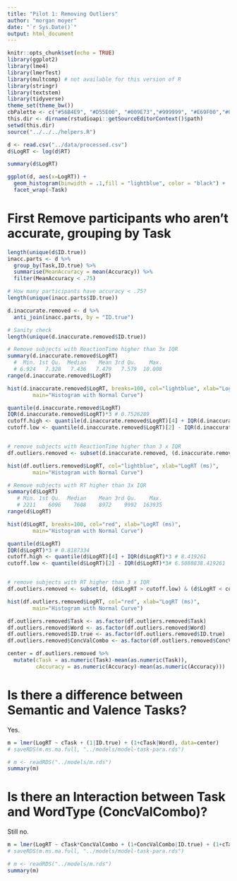 ```yaml
---
title: "Pilot 1: Removing Outliers"
author: "morgan moyer"
date: "`r Sys.Date()`"
output: html_document
---
```



```r
knitr::opts_chunk$set(echo = TRUE)
library(ggplot2)
library(lme4)
library(lmerTest)
library(multcomp) # not available for this version of R
library(stringr)
library(textstem)
library(tidyverse)
theme_set(theme_bw())
cbPalette <- c("#56B4E9", "#D55E00", "#009E73","#999999", "#E69F00","#009E73","#56B4E9", "#D55E00", "#009E73","#999999", "#E69F00","#009E73","#56B4E9", "#D55E00", "#009E73","#999999", "#E69F00","#009E73","#56B4E9", "#D55E00", "#009E73","#999999", "#E69F00","#009E73")
this.dir <- dirname(rstudioapi::getSourceEditorContext()$path)
setwd(this.dir)
source("../../../helpers.R")

d <- read.csv("../data/processed.csv")
d$LogRT <- log(d$RT)
```

```r
summary(d$LogRT)
```

```r

ggplot(d, aes(x=LogRT)) +
  geom_histogram(binwidth = .1,fill = "lightblue", color = "black") +
  facet_wrap(~Task)


```


# First Remove participants who aren't accurate, grouping by Task

```r
length(unique(d$ID.true))
inacc.parts <- d %>% 
  group_by(Task,ID.true) %>% 
  summarise(MeanAccuracy = mean(Accuracy)) %>% 
  filter(MeanAccuracy < .75)

# How many participants have accuracy < .75?
length(unique(inacc.parts$ID.true))

d.inaccurate.removed <- d %>% 
  anti_join(inacc.parts, by = "ID.true")

# Sanity check
length(unique(d.inaccurate.removed$ID.true))

```


```r
# Remove subjects with ReactionTime higher than 3x IQR
summary(d.inaccurate.removed$LogRT)
  #  Min. 1st Qu.  Median    Mean 3rd Qu.    Max. 
  # 6.924   7.328   7.436   7.479   7.579  10.008 
range(d.inaccurate.removed$LogRT)

hist(d.inaccurate.removed$LogRT, breaks=100, col="lightblue", xlab="LogReactionTime (ms)",
        main="Histogram with Normal Curve")

quantile(d.inaccurate.removed$LogRT)
IQR(d.inaccurate.removed$LogRT)*3 # 0.7526289
cutoff.high <- quantile(d.inaccurate.removed$LogRT)[4] + IQR(d.inaccurate.removed$LogRT)*3 # 8.419261
cutoff.low <- quantile(d.inaccurate.removed$LogRT)[2] - IQR(d.inaccurate.removed$LogRT)*3# 6.5088838.419261


# remove subjects with ReactionTime higher than 3 x IQR
df.outliers.removed <- subset(d.inaccurate.removed, (d.inaccurate.removed$LogRT > cutoff.low) & (d.inaccurate.removed$LogRT < cutoff.high))

hist(df.outliers.removed$LogRT, col="lightblue", xlab="LogRT (ms)",
        main="Histogram with Normal Curve")


```

```r
# Remove subjects with RT higher than 3x IQR
summary(d$LogRT)
   # Min. 1st Qu.  Median    Mean 3rd Qu.    Max. 
   # 2211    6096    7608    8972    9992  163935 
range(d$LogRT)

hist(d$LogRT, breaks=100, col="red", xlab="LogRT (ms)",
        main="Histogram with Normal Curve")

quantile(d$LogRT)
IQR(d$LogRT)*3 # 0.8187334
cutoff.high <- quantile(d$LogRT)[4] + IQR(d$LogRT)*3 # 8.419261
cutoff.low <- quantile(d$LogRT)[2] - IQR(d$LogRT)*3# 6.5088838.419261


# remove subjects with RT higher than 3 x IQR
df.outliers.removed <- subset(d, (d$LogRT > cutoff.low) & (d$LogRT < cutoff.high))

hist(df.outliers.removed$LogRT, col="red", xlab="LogRT (ms)",
        main="Histogram with Normal Curve")


```

```r
df.outliers.removed$Task <- as.factor(df.outliers.removed$Task)
df.outliers.removed$Word <- as.factor(df.outliers.removed$Word)
df.outliers.removed$ID.true <- as.factor(df.outliers.removed$ID.true)
df.outliers.removed$ConcValCombo <- as.factor(df.outliers.removed$ConcValCombo)

center = df.outliers.removed %>%
  mutate(cTask = as.numeric(Task)-mean(as.numeric(Task)),
         cAccuracy = as.numeric(Accuracy)-mean(as.numeric(Accuracy)))
```

# Is there a difference between Semantic and Valence Tasks?
Yes.

```r

m = lmer(LogRT ~ cTask + (1|ID.true) + (1+cTask|Word), data=center)
# saveRDS(m.ms.ma.full, "../models/model-task-para.rds")

# m <- readRDS("../models/m.rds")
summary(m)
```

# Is there an Interaction between Task and WordType (ConcValCombo)?
Still no.
```r

m = lmer(LogRT ~ cTask*ConcValCombo + (1+ConcValCombo|ID.true) + (1+cTask+ConcValCombo|Word), data=center)
# saveRDS(m.ms.ma.full, "../models/model-task-para.rds")

# m <- readRDS("../models/m.rds")
summary(m)

```

